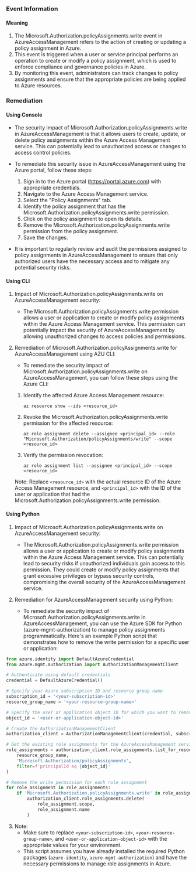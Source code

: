 
### Event Information

#### Meaning

1. The Microsoft.Authorization.policyAssignments.write event in AzureAccessManagement refers to the action of creating or updating a policy assignment in Azure.
2. This event is triggered when a user or service principal performs an operation to create or modify a policy assignment, which is used to enforce compliance and governance policies in Azure.
3. By monitoring this event, administrators can track changes to policy assignments and ensure that the appropriate policies are being applied to Azure resources.

### Remediation

#### Using Console

- The security impact of Microsoft.Authorization.policyAssignments.write in AzureAccessManagement is that it allows users to create, update, or delete policy assignments within the Azure Access Management service. This can potentially lead to unauthorized access or changes to access control policies.

- To remediate this security issue in AzureAccessManagement using the Azure portal, follow these steps:
  1. Sign in to the Azure portal (https://portal.azure.com) with appropriate credentials.
  2. Navigate to the Azure Access Management service.
  3. Select the "Policy Assignments" tab.
  4. Identify the policy assignment that has the Microsoft.Authorization.policyAssignments.write permission.
  5. Click on the policy assignment to open its details.
  6. Remove the Microsoft.Authorization.policyAssignments.write permission from the policy assignment.
  7. Save the changes.

- It is important to regularly review and audit the permissions assigned to policy assignments in AzureAccessManagement to ensure that only authorized users have the necessary access and to mitigate any potential security risks.

#### Using CLI

1. Impact of Microsoft.Authorization.policyAssignments.write on AzureAccessManagement security:
   - The Microsoft.Authorization.policyAssignments.write permission allows a user or application to create or modify policy assignments within the Azure Access Management service. This permission can potentially impact the security of AzureAccessManagement by allowing unauthorized changes to access policies and permissions.

2. Remediation of Microsoft.Authorization.policyAssignments.write for AzureAccessManagement using AZU CLI:
   - To remediate the security impact of Microsoft.Authorization.policyAssignments.write on AzureAccessManagement, you can follow these steps using the Azure CLI:

   1. Identify the affected Azure Access Management resource:
      ```
      az resource show --ids <resource_id>
      ```

   2. Revoke the Microsoft.Authorization.policyAssignments.write permission for the affected resource:
      ```
      az role assignment delete --assignee <principal_id> --role "Microsoft.Authorization/policyAssignments/write" --scope <resource_id>
      ```

   3. Verify the permission revocation:
      ```
      az role assignment list --assignee <principal_id> --scope <resource_id>
      ```

   Note: Replace `<resource_id>` with the actual resource ID of the Azure Access Management resource, and `<principal_id>` with the ID of the user or application that had the Microsoft.Authorization.policyAssignments.write permission.

#### Using Python

1. Impact of Microsoft.Authorization.policyAssignments.write on AzureAccessManagement security:
   - The Microsoft.Authorization.policyAssignments.write permission allows a user or application to create or modify policy assignments within the Azure Access Management service. This can potentially lead to security risks if unauthorized individuals gain access to this permission. They could create or modify policy assignments that grant excessive privileges or bypass security controls, compromising the overall security of the AzureAccessManagement service.

2. Remediation for AzureAccessManagement security using Python:
   - To remediate the security impact of Microsoft.Authorization.policyAssignments.write in AzureAccessManagement, you can use the Azure SDK for Python (azure-mgmt-authorization) to manage policy assignments programmatically. Here's an example Python script that demonstrates how to remove the write permission for a specific user or application:

```python
from azure.identity import DefaultAzureCredential
from azure.mgmt.authorization import AuthorizationManagementClient

# Authenticate using default credentials
credential = DefaultAzureCredential()

# Specify your Azure subscription ID and resource group name
subscription_id = '<your-subscription-id>'
resource_group_name = '<your-resource-group-name>'

# Specify the user or application object ID for which you want to remove the write permission
object_id = '<user-or-application-object-id>'

# Create the AuthorizationManagementClient
authorization_client = AuthorizationManagementClient(credential, subscription_id)

# Get the existing role assignments for the AzureAccessManagement service
role_assignments = authorization_client.role_assignments.list_for_resource(
    resource_group_name,
    'Microsoft.Authorization/policyAssignments',
    filter=f'principalId eq {object_id}'
)

# Remove the write permission for each role assignment
for role_assignment in role_assignments:
    if 'Microsoft.Authorization.policyAssignments.write' in role_assignment.role_definition_id:
        authorization_client.role_assignments.delete(
            role_assignment.scope,
            role_assignment.name
        )
```

3. Note:
   - Make sure to replace `<your-subscription-id>`, `<your-resource-group-name>`, and `<user-or-application-object-id>` with the appropriate values for your environment.
   - This script assumes you have already installed the required Python packages (`azure-identity`, `azure-mgmt-authorization`) and have the necessary permissions to manage role assignments in Azure.

